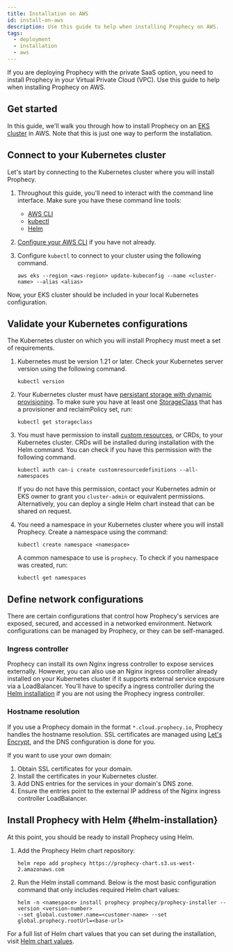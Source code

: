 ```yaml
---
title: Installation on AWS
id: install-on-aws
description: Use this guide to help when installing Prophecy on AWS.
tags:
  - deployment
  - installation
  - aws
---
```



If you are deploying Prophecy with the private SaaS option, you need to install Prophecy in your Virtual Private Cloud (VPC). Use this guide to help when installing Prophecy on AWS.

<TOCInline toc={toc} maxHeadingLevel={2} />

## Get started

In this guide, we'll walk you through how to install Prophecy on an [EKS cluster](https://aws.amazon.com/eks/) in AWS. Note that this is just one way to perform the installation.

## Connect to your Kubernetes cluster

Let's start by connecting to the Kubernetes cluster where you will install Prophecy.

1. Throughout this guide, you'll need to interact with the command line interface. Make sure you have these command line tools:

   - [AWS CLI](https://docs.aws.amazon.com/cli/latest/userguide/getting-started-install.html)
   - [kubectl](https://kubernetes.io/docs/tasks/tools/)
   - [Helm](https://helm.sh/docs/intro/install/)

2. [Configure your AWS CLI](https://docs.aws.amazon.com/cli/latest/reference/configure/) if you have not already.
3. Configure `kubectl` to connect to your cluster using the following command.

   ```
   aws eks --region <aws-region> update-kubeconfig --name <cluster-name> --alias <alias>
   ```

Now, your EKS cluster should be included in your local Kubernetes configuration.

## Validate your Kubernetes configurations

The Kubernetes cluster on which you will install Prophecy must meet a set of requirements.

1. Kubernetes must be version 1.21 or later. Check your Kubernetes server version using the following command.

   ```
   kubectl version
   ```

2. Your Kubernetes cluster must have [persistant storage with dynamic provisioning](https://kubernetes.io/docs/concepts/storage/persistent-volumes/). To make sure you have at least one [StorageClass](https://kubernetes.io/docs/concepts/storage/storage-classes/) that has a provisioner and reclaimPolicy set, run:

   ```
   kubectl get storageclass
   ```

3. You must have permission to install [custom resources](https://kubernetes.io/docs/concepts/extend-kubernetes/api-extension/custom-resources/), or CRDs, to your Kubernetes cluster. CRDs will be installed during installation with the Helm command. You can check if you have this permission with the following command.

   ```
   kubectl auth can-i create customresourcedefinitions --all-namespaces
   ```

   If you do not have this permission, contact your Kubernetes admin or EKS owner to grant you `cluster-admin` or equivalent permissions. Alternatively, you can deploy a single Helm chart instead that can be shared on request.

4. You need a namespace in your Kubernetes cluster where you will install Prophecy. Create a namespace using the command:

   ```
   kubectl create namespace <namespace>
   ```

   A common namespace to use is `prophecy`. To check if you namespace was created, run:

   ```
   kubectl get namespaces
   ```

## Define network configurations

There are certain configurations that control how Prophecy's services are exposed, secured, and accessed in a networked environment. Network configurations can be managed by Prophecy, or they can be self-managed.

### Ingress controller

Prophecy can install its own Nginx ingress controller to expose services externally. However, you can also use an Nginx ingress controller already installed on your Kubernetes cluster if it supports external service exposure via a LoadBalancer. You'll have to specify a ingress controller during the [Helm installation](#helm-installation) if you are not using the Prophecy ingress controller.

### Hostname resolution

If you use a Prophecy domain in the format `*.cloud.prophecy.io`, Prophecy handles the hostname resolution. SSL certificates are managed using [Let's Encrypt](https://letsencrypt.org/how-it-works/), and the DNS configuration is done for you.

If you want to use your own domain:

1. Obtain SSL certificates for your domain.
2. Install the certificates in your Kubernetes cluster.
3. Add DNS entries for the services in your domain's DNS zone.
4. Ensure the entries point to the external IP address of the Nginx ingress controller LoadBalancer.

## Install Prophecy with Helm {#helm-installation}

At this point, you should be ready to install Prophecy using Helm.

1. Add the Prophecy Helm chart repository:

   ```
   helm repo add prophecy https://prophecy-chart.s3.us-west-2.amazonaws.com
   ```

2. Run the Helm install command. Below is the most basic configuration command that only includes required Helm chart values:

   ```
   helm -n <namespace> install prophecy prophecy/prophecy-installer --version <version-number>
   --set global.customer.name=<customer-name> --set global.prophecy.rootUrl=<base-url>
   ```

For a full list of Helm chart values that you can set during the installation, visit [Helm chart values](installation-helm.mdx#helm-chart-values).
